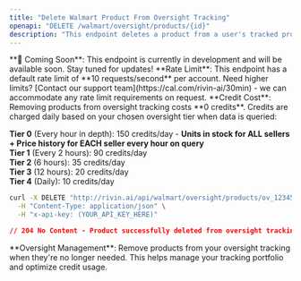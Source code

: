 ```yaml
---
title: "Delete Walmart Product From Oversight Tracking"
openapi: "DELETE /walmart/oversight/products/{id}"
description: "This endpoint deletes a product from a user's tracked products in Rivin.ai's Oversight Tracking."
---
```


<Warning>
  **🚧 Coming Soon**: This endpoint is currently in development and will be available soon. Stay tuned for updates!
</Warning>

<Note>
  **Rate Limit**: This endpoint has a default rate limit of **10 requests/second** per account. Need higher limits? [Contact our support team](https://cal.com/rivin-ai/30min) - we can accommodate any rate limit requirements on request.
</Note>

<Note>
  **Credit Cost**: Removing products from oversight tracking costs **0 credits**. Credits are charged daily based on your chosen oversight tier when data is queried:
  
  **Tier 0** (Every hour in depth): 150 credits/day - **Units in stock for ALL sellers + Price history for EACH seller every hour on query**  
  **Tier 1** (Every 2 hours): 90 credits/day  
  **Tier 2** (6 hours): 35 credits/day  
  **Tier 3** (12 hours): 20 credits/day  
  **Tier 4** (Daily): 10 credits/day
</Note>

<RequestExample>

```bash Example request
curl -X DELETE "http://rivin.ai/api/walmart/oversight/products/ov_123456789" \
  -H "Content-Type: application/json" \
  -H "x-api-key: (YOUR_API_KEY_HERE)"
```

</RequestExample>

<ResponseExample>

```json API Response
// 204 No Content - Product successfully deleted from oversight tracking
```

</ResponseExample>

<Note>
  **Oversight Management**: Remove products from your oversight tracking when they're no longer needed. This helps manage your tracking portfolio and optimize credit usage.
</Note>